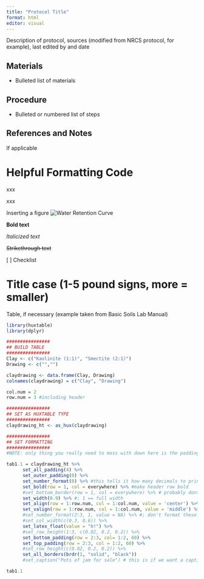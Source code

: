 ```yaml
---
title: "Protocol Title"
format: html
editor: visual
---
```


::: callout-note
Description of protocol, sources (modified from NRCS protocol, for example), last edited by and date
:::

## Materials

-   Bulleted list of materials

## Procedure

-   Bulleted or numbered list of steps

## References and Notes

If applicable

# Helpful Formatting Code
::: callout-note
xxx
:::

::: callout-tip
xxx
:::

Inserting a figure
![Water Retention
Curve](water-retention-curve-Picture1.png){#fig-waterretention}

**Bold text**

*Italicized text*

~~Strikethrough text~~

[ ] Checklist

# Title case (1-5 pound signs, more = smaller)

Table, if necessary (example taken from Basic Soils Lab Manual)
```r
library(huxtable)
library(dplyr)

################
## BUILD TABLE
################
Clay <- c("Kaolinite (1:1)", "Smectite (2:1)")
Drawing <- c("","")

claydrawing <- data.frame(Clay, Drawing)
colnames(claydrawing) = c("Clay", "Drawing")

col.num = 2
row.num = 3 #including header

################
## SET AS HUXTABLE TYPE
################
claydrawing_ht <- as_hux(claydrawing)

################
## SET FORMATTING
################
#NOTE: only thing you really need to mess with down here is the padding. If you need extra row height, keep them - if not, just put a hastag in front of them

tab1.1 = claydrawing_ht %>% 
      set_all_padding(4) %>% 
      set_outer_padding(0) %>% 
      set_number_format(0) %>% #this tells it how many decimals to print after any numbers
      set_bold(row = 1, col = everywhere) %>% #make header row bold
      #set_bottom_border(row = 1, col = everywhere) %>% # probably dont need this because you set all borders below
      set_width(0.9) %>% #; 1 == full width
      set_align(row = 1:row.num, col = 1:col.num, value = 'center') %>%
      set_valign(row = 1:row.num, col = 1:col.num, value = 'middle') %>%
      #set_number_format(2:3, 1, value = NA) %>% #; don't format these cells as numbers
      #set_col_width(c(0.3, 0.6)) %>%
      set_latex_float(value = "h!") %>%
      #set_row_height(1:3, c(0.02, 0.2, 0.2)) %>%
      set_bottom_padding(row = 2:3, col= 1:2, 60) %>%
      set_top_padding(row = 2:3, col = 1:2, 60) %>%
      #set_row_height(c(0.02, 0.2, 0.2)) %>%
      set_all_borders(brdr(1, "solid", "black"))
      #set_caption("Pots of jam for sale") # this is if we want a caption - I don't think we need any captions but leaving it here just in case

tab1.1
```

